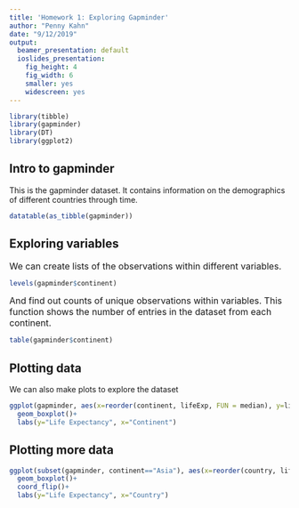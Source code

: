 ```yaml
---
title: 'Homework 1: Exploring Gapminder'
author: "Penny Kahn"
date: "9/12/2019"
output:
  beamer_presentation: default
  ioslides_presentation:
    fig_height: 4
    fig_width: 6
    smaller: yes
    widescreen: yes
---
```


```r
library(tibble)
library(gapminder)
library(DT)
library(ggplot2)
```

## Intro to gapminder {.smaller}
This is the gapminder dataset. It contains information on the demographics of different countries through time.
```r
datatable(as_tibble(gapminder))
```

## Exploring variables
<font size="3">We can create lists of the observations within different variables.</font>
```r
levels(gapminder$continent)
```
<font size="3">And find out counts of unique observations within variables. This function shows the number of entries in the dataset from each continent.</font>
```r
table(gapminder$continent)
```

## Plotting data {.smaller}
We can also make plots to explore the dataset
```r
ggplot(gapminder, aes(x=reorder(continent, lifeExp, FUN = median), y=lifeExp))+
  geom_boxplot()+
  labs(y="Life Expectancy", x="Continent")
```

## Plotting more data {.smaller}
```r
ggplot(subset(gapminder, continent=="Asia"), aes(x=reorder(country, lifeExp, FUN = median), y=lifeExp))+
  geom_boxplot()+
  coord_flip()+
  labs(y="Life Expectancy", x="Country")
```

